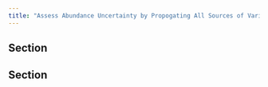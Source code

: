 ```yaml
---
title: "Assess Abundance Uncertainty by Propogating All Sources of Variation"
---
```


## Section

## Section